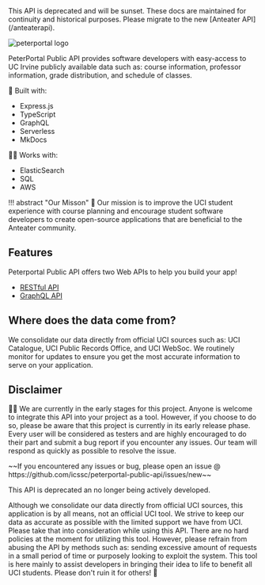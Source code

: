 
<Callout type="error" emoji="️🚫">
  This API is deprecated and will be sunset. These docs are maintained for continuity and historical
  purposes. Please migrate to the new [Anteater API](/anteaterapi).
</Callout>

![peterportal logo](./images/peterportal-banner-logo.png)

PeterPortal Public API provides software developers with easy-access to UC Irvine publicly available data such as: course information, professor information, grade distribution, and schedule of classes.

🔨 Built with:

- Express.js
- TypeScript
- GraphQL
- Serverless
- MkDocs

👯‍♂️ Works with:

- ElasticSearch
- SQL
- AWS

!!! abstract "Our Misson"
🎇 Our mission is to improve the UCI student experience with course planning and encourage student software developers to create open-source applications that are beneficial to the Anteater community.

## Features

Peterportal Public API offers two Web APIs to help you build your app!

- [RESTful API](/docs/REST-API/start_here)
- [GraphQL API](/docs/GraphQL-API/start_here)

## Where does the data come from?

We consolidate our data directly from official UCI sources such as: UCI Catalogue, UCI Public Records Office, and UCI WebSoc. We routinely monitor for updates to ensure you get the most accurate information to serve on your application.

## Disclaimer

👩‍💻 We are currently in the early stages for this project. Anyone is welcome to integrate this API into your project as a tool. However, if you choose to do so, please be aware that this project is currently in its early release phase. Every user will be considered as testers and are highly encouraged to do their part and submit a bug report if you encounter any issues. Our team will respond as quickly as possible to resolve the issue.

<Callout type="warning" emoji="🪲">
~~If you encountered any issues or bug, please open an issue @
  https://github.com/icssc/peterportal-public-api/issues/new~~

This API is deprecated an no longer being actively developed.

</Callout>

<Callout type="warning" emoji="⚠️">
  Although we consolidate our data directly from official UCI sources, this application is by all
  means, not an official UCI tool. We strive to keep our data as accurate as possible with the
  limited support we have from UCI. Please take that into consideration while using this API.
</Callout>

<Callout type="info" emoji="ℹ️">
  There are no hard policies at the moment for utilizing this tool. However, please refrain from
  abusing the API by methods such as: sending excessive amount of requests in a small period of time
  or purposely looking to exploit the system. This tool is here mainly to assist developers in
  bringing their idea to life to benefit all UCI students. Please don't ruin it for others! 🙂
</Callout>
